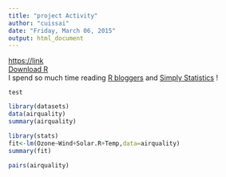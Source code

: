 ```yaml
---
title: "project Activity"
author: "cuissai"
date: "Friday, March 06, 2015"
output: html_document
---
```


<https://link>              
[Download R](http://www.r-project.org)    
I spend so much time reading  [R bloggers]( http://www.r-bloggers.com/)  and  [Simply Statistics](http://simplystatistics.org/) !   


```test```


```r
library(datasets)
data(airquality)
summary(airquality)
```

```r
library(stats)
fit<-lm(Ozone~Wind+Solar.R+Temp,data=airquality)
summary(fit)
```

```r
pairs(airquality)
```
